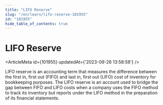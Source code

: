 ```yaml
---
title: "LIFO Reserve"
slug: "/en/learn/lifo-reserve-101955"
id: "101955"
hide_table_of_contents: true
---
```



# LIFO Reserve

<ArticleMeta id={101955} updatedAt={'2023-09-26 13:58:58'} />
<div className='border-solid border-b border-t-0 my-4 border-[var(--ifm-color-gray-300)]' />

LIFO reserve is an accounting term that measures the difference between the first in, first out (FIFO) and last in, first out (LIFO) cost of inventory for bookkeeping purposes. The LIFO reserve is an account used to bridge the gap between FIFO and LIFO costs when a company uses the FIFO method to track its inventory but reports under the LIFO method in the preparation of its financial statements.
